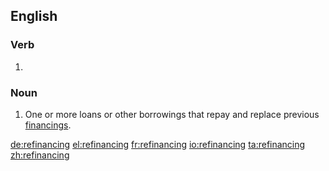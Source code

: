 ==English==

===Verb===
{{head|en|present participle}}

# {{present participle of|refinance|lang=en|nocat=1}}

===Noun===
{{en-noun}}

# {{lb|en|finance}} One or more loans or other borrowings that repay and replace previous [[financing]]s.

[[de:refinancing]]
[[el:refinancing]]
[[fr:refinancing]]
[[io:refinancing]]
[[ta:refinancing]]
[[zh:refinancing]]